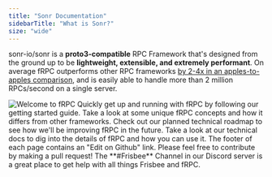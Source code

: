 ```yaml
---
title: "Sonr Documentation"
sidebarTitle: "What is Sonr?"
size: "wide"
---
```


<Tooltip tip="Sonr">sonr-io/sonr</Tooltip> is a **proto3-compatible** RPC Framework
that's designed from the ground up to be **lightweight, extensible, and extremely
performant**. On average fRPC outperforms other RPC frameworks [by 2-4x in an apples-to-apples
comparison](/performance/grpc-benchmarks), and is easily able to handle more than
2 million RPCs/second on a single server.

<img className="w-full" src="/images/intro.svg" alt="Welcome to fRPC" />

<CardGroup cols={2}>
  <Card
    title="Getting Started"
    icon="circle-play"
    href="/getting-started/overview"
  >
    Quickly get up and running with fRPC by following our getting started guide.
  </Card>
  <Card title="Concepts" icon="lightbulb-on" href="/getting-started/concepts">
    Take a look at some unique fRPC concepts and how it differs from other
    frameworks.
  </Card>
  <Card title="Roadmap" icon="map" href="/getting-started/concepts">
    Check out our planned technical roadmap to see how we'll be improving fRPC
    in the future.
  </Card>
  <Card
    title="Technical Docs"
    icon="book-open-cover"
    href="/reference/overview"
  >
    Take a look at our technical docs to dig into the details of fRPC and how
    you can use it.
  </Card>
</CardGroup>

<CardGroup cols={2}>
  <Card
    title="Contributing"
    icon="github"
    href="https://github.com/loopholelabs/frpc-go"
  >
    The footer of each page contains an "Edit on Github" link. Please feel free
    to contribute by making a pull request!
  </Card>
  <Card
    title="Join Our Discord"
    icon="discord"
    href="https://loopholelabs.io/discord"
  >
    The **#Frisbee** Channel in our Discord server is a great place to get help
    with all things Frisbee and fRPC.
  </Card>
</CardGroup>
